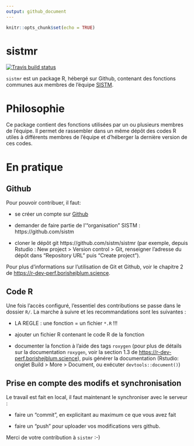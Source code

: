 ```yaml
---
output: github_document
---
```


```r
knitr::opts_chunk$set(echo = TRUE)
```

# sistmr

[![Travis build status](https://travis-ci.org/sistm/sistmr.svg?branch=master)](https://travis-ci.org/sistm/sistmr)

`sistmr` est un package R, hébergé sur Github, contenant des fonctions
communes aux membres de l'équipe [SISTM](bph.center/les-equipes/statistiques-pour-la-medecine-translationnelle-sistm/).

# Philosophie

Ce package contient des fonctions utilisées par un ou plusieurs membres de
l'équipe. Il permet de rassembler dans un même dépôt des codes R utiles
à différents membres de l'équipe et d'héberger la dernière version de ces
codes.

# En pratique

## Github

Pour pouvoir contribuer, il faut:

- se créer un compte sur [Github](https://github.com/)

- demander de faire partie de l'"organisation" SISTM : https://github.com/sistm

- cloner le dépôt git https://github.com/sistm/sistmr (par exemple, depuis
Rstudio : New project > Version control > Git, renseigner l'adresse du dépôt
dans "Repository URL" puis "Create project").

Pour plus d'informations sur l'utilisation de Git et Github, voir le chapitre 2
de [https://r-dev-perf.borishejblum.science](https://r-dev-perf.borishejblum.science/controle-de-version-avec-git-et-github-hitorique-de-changement.html).

## Code R

Une fois l'accès configuré, l'essentiel des contributions se passe dans le
dossier `R/`. La marche à suivre et les recommandations sont les suivantes :

- LA REGLE : une fonction = un fichier `*.R` !!!

- ajouter un fichier R contenant le code R de la fonction

- documenter la fonction à l'aide des tags `roxygen` (pour plus de détails sur
la documentation `roxygen`, voir la section 1.3 de [https://r-dev-perf.borishejblum.science](https://r-dev-perf.borishejblum.science/construire-un-package-r.html#documenter-une-fonction)),
puis générer la documentation (Rstudio: onglet Build > More > Document, ou
exécuter `devtools::document()`)

## Prise en compte des modifs et synchronisation

Le travail est fait en local, il faut maintenant le synchroniser avec le 
serveur :

- faire un "commit", en explicitant au maximum ce que vous avez fait

- faire un "push" pour uploader vos modifications vers github.

Merci de votre contribution à `sistmr` :-)

